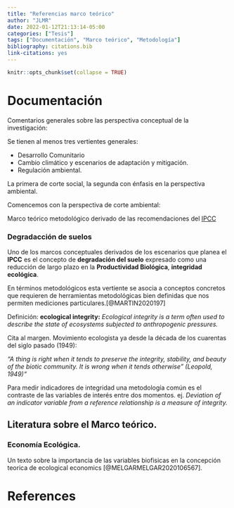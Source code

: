 ```yaml
---
title: "Referencias marco teórico"
author: "JLMR"
date: 2022-01-12T21:13:14-05:00
categories: ["Tesis"]
tags: ["Documentación", "Marco teórico", "Metodología"]
bibliography: citations.bib
link-citations: yes
---
```


```r
knitr::opts_chunk$set(collapse = TRUE)
```

# Documentación 

Comentarios generales sobre las perspectiva conceptual de la investigación: 

Se tienen al menos tres vertientes generales: 

+ Desarrollo Comunitario
+ Cambio climático y escenarios de adaptación y mitigación. 
+ Regulación ambiental.


La primera de corte social, la segunda con énfasis en la perspectiva ambiental. 

Comencemos con la perspectiva de corte ambiental: 

Marco teórico metodológico derivado de las recomendaciones del  [IPCC](https://www.ipcc.ch/srccl/chapter/summary-for-policymakers/)

### Degradacción de suelos


Uno de los marcos  conceptuales derivados de los escenarios que planea el **IPCC** es el concepto de **degradación del suelo**  expresado como una 
reducción de largo plazo en la **Productividad Biológica**, **integridad ecológica**. 

En términos metodológicos esta vertiente se asocia a conceptos concretos que requieren de herramientas metodológicas bien definidas que nos permiten mediciones particulares.[@MARTIN2020197]

Definición: **ecological integrity:**   *Ecological integrity is a term often used to describe the state of ecosystems subjected to anthropogenic pressures.*


Cita al margen.  Movimiento  ecologista ya desde la década de los cuarentas del siglo pasado (1949): 

*"A thing is right when it tends to preserve the integrity, stability, and 
beauty of the biotic community.  It is wrong when it tends otherwise” (Leopold, 1949)"*

Para medir indicadores de integridad una metodología común es el contraste de las variables de interés entre dos momentos. ej. *Deviation of an indicator variable from a reference relationship is a measure of integrity.*


## Literatura sobre el Marco teórico. 


### Economía Ecológica.


Un texto sobre la importancia de las variables biofisicas en la concepción teorica de ecological economics [@MELGARMELGAR2020106567].



# References
